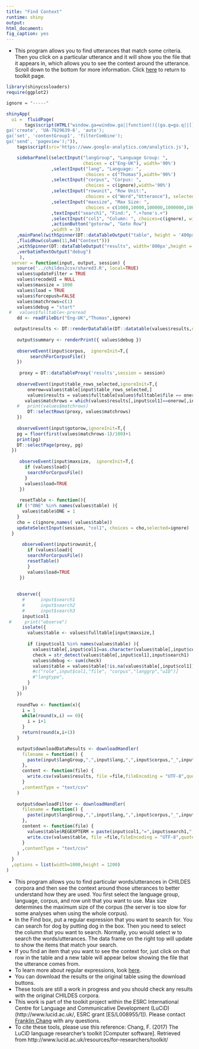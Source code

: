 ```yaml
---
title: "Find Context"
runtime: shiny
output: 
html_document: 
fig_caption: yes
---
```


- This program allows you to find utterances that match some criteria.  Then you click on a particular utterance and it will show you the file that it appears in, which allows you to see the context around the utterance.  Scroll down to the bottom for more information.  Click [here](../) to return to toolkit page.

```r
library(shinycssloaders)
require(ggplot2)

ignore = "-----"
```

```r

shinyApp(
  ui =  fluidPage(
       tags$script(HTML("window.ga=window.ga||function(){(ga.q=ga.q||[]).push(arguments)};ga.l=+new Date;
ga('create', 'UA-7929639-6', 'auto');
ga('set', 'contentGroup1', 'filterCombine'); 
ga('send', 'pageview');")),
    tags$script(src='https://www.google-analytics.com/analytics.js'),

    sidebarPanel(selectInput("langGroup", "Language Group: ", 
                             choices = c("Eng-UK"), width='90%')
                 ,selectInput("lang", "Language: ", 
                              choices = c("Thomas"),width='90%')
                 ,selectInput("corpus", "Corpus: ", 
                              choices = c(ignore),width='90%')
                 ,selectInput("rowunit", "Row Unit:", 
                              choices = c("Word","Utterance"), selected="Utterance",width='90%')
                 ,selectInput("maxsize", "Max Size: ", 
                              choices = c(1000,10000,100000,1000000,10000000,1000000000000),width='90%',selected=1000)
                 ,textInput("search1", "Find:", ".+?one's.+")
                 ,selectInput("col1", "Column: ", choices=c(ignore), width='100%')
                 ,actionButton("gotorow", "Goto Row")
                 ,width = 3)
    ,mainPanel(withSpinner(DT::dataTableOutput("table", height = '400px')))
    ,fluidRow(column(11,h4("Context")))
    ,withSpinner(DT::dataTableOutput("results", width='800px',height = '400px'))
    ,verbatimTextOutput("debug")
     ),
  server = function(input, output, session) {
    source('../childes2csv/shared3.R', local=TRUE)
    values$updateFilter = TRUE
    values$recodeUI = NULL
    values$maxsize = 1000
    values$load = TRUE
    values$forcepush=FALSE
    values$matchrows=c(1)
    values$debug = "start"
 #   values$fulltable<-preread
    dd <- readFileDir("Eng-UK","Thomas",ignore)

   output$results <- DT::renderDataTable(DT::datatable(values$results,options = list(pageLength = 100,lengthMenu = c(10, 100, 1000))))
  
    output$summary <- renderPrint({ values$debug })
  
    observeEvent(input$corpus,  ignoreInit=T,{
         searchForCorpusFile() 
    })
    
     proxy = DT::dataTableProxy('results',session = session)
 
    observeEvent(input$table_rows_selected,ignoreInit=T,{
        onerow=values$table[input$table_rows_selected,]
        values$results = values$fulltable[values$fulltable$file == onerow$file,]
       values$matchrows = which(values$results[,input$col1]==onerow[,input$col1])
    #   print(values$matchrows)
        DT::selectRows(proxy, values$matchrows)  
    })
    
    observeEvent(input$gotorow,ignoreInit=T,{
    pg = floor(first(values$matchrows-1)/100)+1
    print(pg)
    DT::selectPage(proxy, pg)
  })
     
     observeEvent(input$maxsize,  ignoreInit=T,{
       if (values$load){
        searchForCorpusFile()
       }
       values$load=TRUE
     })
     
     resetTable <- function(){
    if (!"ONE" %in% names(values$table) ){
      values$table$ONE = 1
    }
    cho = c(ignore,names( values$table))
    updateSelectInput(session, "col1", choices = cho,selected=ignore)
  }
  
      observeEvent(input$rowunit,{
        if (values$load){
        searchForCorpusFile()
        resetTable()
        }
        values$load=TRUE
     })
      
    
    observe({
      #      input$search1
      #      input$search2
      #      input$search3
      input$col1
 #     print("observe")
      isolate({
        values$table <- values$fulltable[input$maxsize,]
      
        if (input$col1 %in% names(values$table) ){
          values$table[,input$col1]=as.character(values$table[,input$col1])
          check = str_detect(values$table[,input$col1],input$search1)
          values$debug <- sum(check)
          values$table = values$table[!is.na(values$table[,input$col1]) & check,]
          #c("role",input$col1,"file", "corpus","langgrp","uID")]
          #"langtype",
        }
      })
    })
    
    roundTwo <- function(x){
      i = 1
      while(round(x,i) == 0){
        i = i+1
      }
      return(round(x,i+1))
    }

    output$downloadDataResults <- downloadHandler(
      filename = function() { 
        paste(input$langGroup,",",input$lang,",",input$corpus,"_",input$rowunit,"Counts.csv",sep="")
      },
      content <- function(file) {
        write.csv(values$results, file =file,fileEncoding = "UTF-8",quote=T)
      }
      ,contentType = "text/csv"
    )
    
    output$downloadFilter <- downloadHandler(
      filename = function() { 
        paste(input$langGroup,",",input$lang,",",input$corpus,"_",input$rowunit,"Filtered.csv",sep="")
      },
      content <- function(file) {
        values$table$REGEXPTERM = paste(input$col1,"=",input$search1,";",input$col2,"=",input$search2,";",input$col3,"=",input$search3,";",sep="")
        write.csv(values$table, file =file,fileEncoding = "UTF-8",quote=T,row.names = F)
      }
      ,contentType = "text/csv"
    )
  }
  ,options = list(width=1000,height = 1200)
)
```

- This program allows you to find particular words/utterances in CHILDES corpora and then see the context around those utterances to better understand how they are used.  You first select the language group, language, corpus, and row unit that you want to use.  Max size determines the maximum size of the corpus (the server is too slow for some analyses when using the whole corpus).
- In the Find box, put a regular expression that you want to search for.  You can search for dog by putting dog in the box.  Then you need to select the column that you want to search.  Normally, you would select w to search the words/utterances.  The data frame on the right top will update to show the items that match your search.
- If you find an item that you want to see the context for, just click on that row in the table and a new table will appear below showing the file that the utterance comes from.
- To learn more about regular expressions, look [here](https://regexone.com/lesson/introduction_abcs).  
- You can download the results or the original table using the download buttons.
- These tools are still a work in progress and you should check any results with the original CHILDES corpora.  
- This work is part of the toolkit project within the ESRC International Centre for Language and Communicative Development (LuCiD) (http://www.lucid.ac.uk/, ESRC grant [ES/L008955/1]).  Please contact [Franklin Chang](https://sites.google.com/site/sentenceproductionmodel/cv) with any questions.
- To cite these tools, please use this reference: Chang, F. (2017) The LuCiD language researcher's toolkit [Computer software]. Retrieved from http://www.lucid.ac.uk/resources/for-researchers/toolkit/


